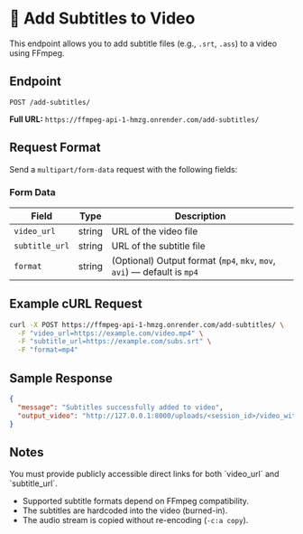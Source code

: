 
# 📝 Add Subtitles to Video

This endpoint allows you to add subtitle files (e.g., `.srt`, `.ass`) to a video using FFmpeg.

## Endpoint

`POST /add-subtitles/`

**Full URL:** `https://ffmpeg-api-1-hmzg.onrender.com/add-subtitles/`

## Request Format

Send a `multipart/form-data` request with the following fields:

### Form Data

| Field         | Type   | Description                         |
|---------------|--------|-------------------------------------|
| `video_url`   | string | URL of the video file               |
| `subtitle_url`| string | URL of the subtitle file            |
| `format`      | string | (Optional) Output format (`mp4`, `mkv`, `mov`, `avi`) — default is `mp4` |

## Example cURL Request

```bash
curl -X POST https://ffmpeg-api-1-hmzg.onrender.com/add-subtitles/ \
  -F "video_url=https://example.com/video.mp4" \
  -F "subtitle_url=https://example.com/subs.srt" \
  -F "format=mp4"
```

## Sample Response

```json
{
  "message": "Subtitles successfully added to video",
  "output_video": "http://127.0.0.1:8000/uploads/<session_id>/video_with_subtitles.mp4"
}
```

## Notes

<Callout type="info">
You must provide publicly accessible direct links for both `video_url` and `subtitle_url`.
</Callout>

- Supported subtitle formats depend on FFmpeg compatibility.
- The subtitles are hardcoded into the video (burned-in).
- The audio stream is copied without re-encoding (`-c:a copy`).